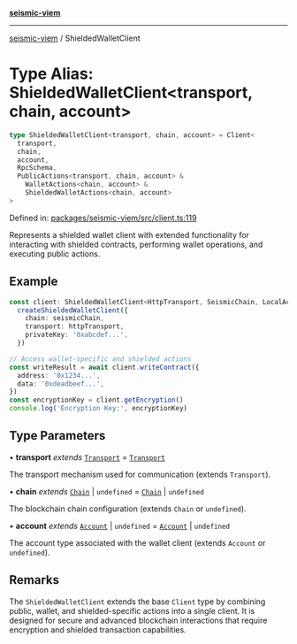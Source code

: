 [**seismic-viem**](/seismic-viem/README.mdx)

---

[seismic-viem](/seismic-viem/globals.mdx) / ShieldedWalletClient

# Type Alias: ShieldedWalletClient\<transport, chain, account\>

```ts
type ShieldedWalletClient<transport, chain, account> = Client<
  transport,
  chain,
  account,
  RpcSchema,
  PublicActions<transport, chain, account> &
    WalletActions<chain, account> &
    ShieldedWalletActions<chain, account>
>
```

Defined in: [packages/seismic-viem/src/client.ts:119](https://github.com/SeismicSystems/seismic-client/blob/fd3f57eb71a85bad7c1f28a6e6fc7d8fcbce7480/packages/seismic-viem/src/client.ts#L119)

Represents a shielded wallet client with extended functionality for interacting
with shielded contracts, performing wallet operations, and executing public actions.

## Example

```typescript
const client: ShieldedWalletClient<HttpTransport, SeismicChain, LocalAccount> =
  createShieldedWalletClient({
    chain: seismicChain,
    transport: httpTransport,
    privateKey: '0xabcdef...',
  })

// Access wallet-specific and shielded actions
const writeResult = await client.writeContract({
  address: '0x1234...',
  data: '0xdeadbeef...',
})
const encryptionKey = client.getEncryption()
console.log('Encryption Key:', encryptionKey)
```

## Type Parameters

• **transport** _extends_ [`Transport`](https://github.com/wevm/viem) = [`Transport`](https://github.com/wevm/viem)

The transport mechanism used for communication (extends `Transport`).

• **chain** _extends_ [`Chain`](https://github.com/wevm/viem) \| `undefined` = [`Chain`](https://github.com/wevm/viem) \| `undefined`

The blockchain chain configuration (extends `Chain` or `undefined`).

• **account** _extends_ [`Account`](https://github.com/wevm/viem) \| `undefined` = [`Account`](https://github.com/wevm/viem) \| `undefined`

The account type associated with the wallet client (extends `Account` or `undefined`).

## Remarks

The `ShieldedWalletClient` extends the base `Client` type by combining public, wallet, and shielded-specific
actions into a single client. It is designed for secure and advanced blockchain interactions that require
encryption and shielded transaction capabilities.
